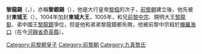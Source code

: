 {{東亞男性歷史人物
|名稱 =黎龍錫
|身份 =[[越南|越南]]前黎朝[[藩王|藩王]]
|時代 =[[前黎朝|前黎朝]]
|逝世年 =1005年
|逝世地 =[[機羅海口|機羅海口]]
|父親 =大行皇帝[[黎桓|黎桓]]}}
'''黎龍錫'''（{{vie|v=Lê Long Tích|hn=黎龍錫}}，{{bd|？||1005年|}}），亦稱'''黎銀錫'''（{{vie|v=Lê Ngân Tích}}），他是大行皇帝[[黎桓|黎桓]]的次子，[[前黎朝|前黎朝]]建立後，他先被封'''東城王'''（{{vie|v=Đông Thành vương}}），1004年加封'''東城大王'''，1005年，和兄[[前黎中宗|前黎中宗]]、開明大王[[黎龍鋌|黎龍鋌]]、弟中國王[[黎龍鏡|黎龍鏡]]爭位，但是他和弟弟黎龍鏡都失敗，他被前黎中宗殺於[[機羅海口|機羅海口]]（在今[[河靜省|河靜省]][[奇英縣|奇英縣]]）。

[[Category:前黎朝皇子|Category:前黎朝皇子]]
[[Category:前黎朝|Category:前黎朝]]
[[Category:九真黎氏|Category:九真黎氏]]